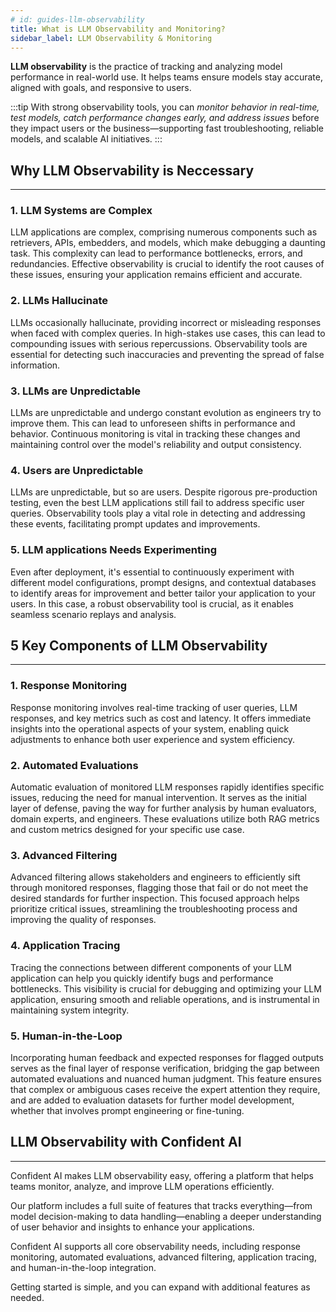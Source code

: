 ```yaml
---
# id: guides-llm-observability
title: What is LLM Observability and Monitoring?
sidebar_label: LLM Observability & Monitoring
---
```


**LLM observability** is the practice of tracking and analyzing model performance in real-world use. It helps teams ensure models stay accurate, aligned with goals, and responsive to users.

:::tip
With strong observability tools, you can _monitor behavior in real-time, test models, catch performance changes early, and address issues_ before they impact users or the business—supporting fast troubleshooting, reliable models, and scalable AI initiatives.
:::

## Why LLM Observability is Neccessary

---

### 1. LLM Systems are Complex

LLM applications are complex, comprising numerous components such as retrievers, APIs, embedders, and models, which make debugging a daunting task. This complexity can lead to performance bottlenecks, errors, and redundancies. Effective observability is crucial to identify the root causes of these issues, ensuring your application remains efficient and accurate.

### 2. LLMs Hallucinate

LLMs occasionally hallucinate, providing incorrect or misleading responses when faced with complex queries. In high-stakes use cases, this can lead to compounding issues with serious repercussions. Observability tools are essential for detecting such inaccuracies and preventing the spread of false information.

### 3. LLMs are Unpredictable

LLMs are unpredictable and undergo constant evolution as engineers try to improve them. This can lead to unforeseen shifts in performance and behavior. Continuous monitoring is vital in tracking these changes and maintaining control over the model's reliability and output consistency.

### 4. Users are Unpredictable

LLMs are unpredictable, but so are users. Despite rigorous pre-production testing, even the best LLM applications still fail to address specific user queries. Observability tools play a vital role in detecting and addressing these events, facilitating prompt updates and improvements.

### 5. LLM applications Needs Experimenting

Even after deployment, it's essential to continuously experiment with different model configurations, prompt designs, and contextual databases to identify areas for improvement and better tailor your application to your users. In this case, a robust observability tool is crucial, as it enables seamless scenario replays and analysis.

## 5 Key Components of LLM Observability

---

### 1. Response Monitoring

Response monitoring involves real-time tracking of user queries, LLM responses, and key metrics such as cost and latency. It offers immediate insights into the operational aspects of your system, enabling quick adjustments to enhance both user experience and system efficiency.

### 2. Automated Evaluations

Automatic evaluation of monitored LLM responses rapidly identifies specific issues, reducing the need for manual intervention. It serves as the initial layer of defense, paving the way for further analysis by human evaluators, domain experts, and engineers. These evaluations utilize both RAG metrics and custom metrics designed for your specific use case.

### 3. Advanced Filtering

Advanced filtering allows stakeholders and engineers to efficiently sift through monitored responses, flagging those that fail or do not meet the desired standards for further inspection. This focused approach helps prioritize critical issues, streamlining the troubleshooting process and improving the quality of responses.

### 4. Application Tracing

Tracing the connections between different components of your LLM application can help you quickly identify bugs and performance bottlenecks. This visibility is crucial for debugging and optimizing your LLM application, ensuring smooth and reliable operations, and is instrumental in maintaining system integrity.

### 5. Human-in-the-Loop

Incorporating human feedback and expected responses for flagged outputs serves as the final layer of response verification, bridging the gap between automated evaluations and nuanced human judgment. This feature ensures that complex or ambiguous cases receive the expert attention they require, and are added to evaluation datasets for further model development, whether that involves prompt engineering or fine-tuning.

## LLM Observability with Confident AI

---

Confident AI makes LLM observability easy, offering a platform that helps teams monitor, analyze, and improve LLM operations efficiently.

Our platform includes a full suite of features that tracks everything—from model decision-making to data handling—enabling a deeper understanding of user behavior and insights to enhance your applications.

Confident AI supports all core observability needs, including response monitoring, automated evaluations, advanced filtering, application tracing, and human-in-the-loop integration.

Getting started is simple, and you can expand with additional features as needed.
